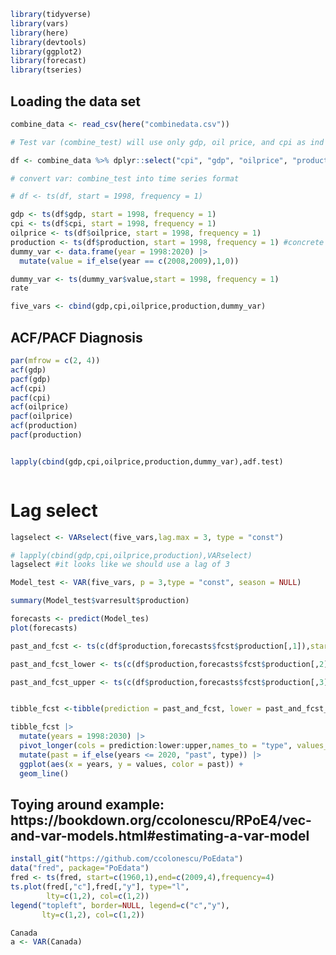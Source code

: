 ```r
library(tidyverse)
library(vars)
library(here)
library(devtools)
library(ggplot2)
library(forecast)
library(tseries)
```

## Loading the data set 

```r
combine_data <- read_csv(here("combinedata.csv"))

# Test var (combine_test) will use only gdp, oil price, and cpi as ind var, and cement production as dep var

df <- combine_data %>% dplyr::select("cpi", "gdp", "oilprice", "production")

# convert var: combine_test into time series format

# df <- ts(df, start = 1998, frequency = 1)

gdp <- ts(df$gdp, start = 1998, frequency = 1)
cpi <- ts(df$cpi, start = 1998, frequency = 1)
oilprice <- ts(df$oilprice, start = 1998, frequency = 1)
production <- ts(df$production, start = 1998, frequency = 1) #concrete or clinker production? Please find out
dummy_var <- data.frame(year = 1998:2020) |> 
  mutate(value = if_else(year == c(2008,2009),1,0))

dummy_var <- ts(dummy_var$value,start = 1998, frequency = 1)
rate

five_vars <- cbind(gdp,cpi,oilprice,production,dummy_var)


```

## ACF/PACF Diagnosis

```r
par(mfrow = c(2, 4))
acf(gdp)
pacf(gdp)
acf(cpi)
pacf(cpi)
acf(oilprice)
pacf(oilprice)
acf(production)
pacf(production)


lapply(cbind(gdp,cpi,oilprice,production,dummy_var),adf.test)



```

# Lag select
```r
lagselect <- VARselect(five_vars,lag.max = 3, type = "const")

# lapply(cbind(gdp,cpi,oilprice,production),VARselect)
lagselect #it looks like we should use a lag of 3

Model_test <- VAR(five_vars, p = 3,type = "const", season = NULL)

summary(Model_test$varresult$production)

forecasts <- predict(Model_tes)
plot(forecasts)

past_and_fcst <- ts(c(df$production,forecasts$fcst$production[,1]),start = 1998, frequency = 1)

past_and_fcst_lower <- ts(c(df$production,forecasts$fcst$production[,2]),start = 1998, frequency = 1)

past_and_fcst_upper <- ts(c(df$production,forecasts$fcst$production[,3]),start = 1998, frequency = 1)


tibble_fcst <-tibble(prediction = past_and_fcst, lower = past_and_fcst_lower, upper = past_and_fcst_upper)

tibble_fcst |>
  mutate(years = 1998:2030) |>
  pivot_longer(cols = prediction:lower:upper,names_to = "type", values_to = "values") |>
  mutate(past = if_else(years <= 2020, "past", type)) |>
  ggplot(aes(x = years, y = values, color = past)) +
  geom_line()
```


## Toying around example: https://bookdown.org/ccolonescu/RPoE4/vec-and-var-models.html#estimating-a-var-model 
```r
install_git("https://github.com/ccolonescu/PoEdata")
data("fred", package="PoEdata")
fred <- ts(fred, start=c(1960,1),end=c(2009,4),frequency=4)
ts.plot(fred[,"c"],fred[,"y"], type="l", 
        lty=c(1,2), col=c(1,2))
legend("topleft", border=NULL, legend=c("c","y"), 
       lty=c(1,2), col=c(1,2))

Canada
a <- VAR(Canada)

```

